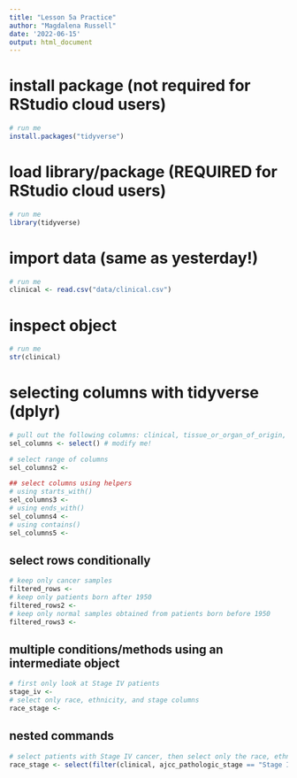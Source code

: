 ```yaml
---
title: "Lesson 5a Practice"
author: "Magdalena Russell"
date: '2022-06-15'
output: html_document
---
```


# install package (not required for RStudio cloud users)

```r
# run me
install.packages("tidyverse")
```

# load library/package (REQUIRED for RStudio cloud users)

```r
# run me
library(tidyverse)
```

# import data (same as yesterday!)

```r
# run me
clinical <- read.csv("data/clinical.csv")
```

# inspect object

```r
# run me
str(clinical)
```

# selecting columns with tidyverse (dplyr)

```r
# pull out the following columns: clinical, tissue_or_organ_of_origin, primary_diagnosis, sample_type
sel_columns <- select() # modify me!
```

```r
# select range of columns
sel_columns2 <- 
```

```r
## select columns using helpers
# using starts_with()
sel_columns3 <- 
# using ends_with()
sel_columns4 <- 
# using contains()
sel_columns5 <- 
```

## select rows conditionally

```r
# keep only cancer samples
filtered_rows <- 
# keep only patients born after 1950
filtered_rows2 <- 
# keep only normal samples obtained from patients born before 1950
filtered_rows3 <- 
```

## multiple conditions/methods using an intermediate object

```r
# first only look at Stage IV patients
stage_iv <- 
# select only race, ethnicity, and stage columns
race_stage <- 
```

## nested commands 

```r
# select patients with Stage IV cancer, then select only the race, ethnicity, and stage columns
race_stage <- select(filter(clinical, ajcc_pathologic_stage == "Stage IV"), race, ethnicity, ajcc_pathologic_stage)
```
